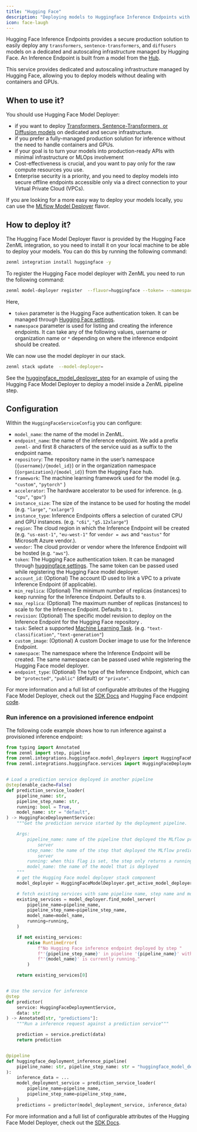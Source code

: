 ```yaml
---
title: "Hugging Face"
description: "Deploying models to Huggingface Inference Endpoints with Hugging Face"
icon: face-laugh
---
```


Hugging Face Inference Endpoints provides a secure production solution to easily deploy any `transformers`, `sentence-transformers`, and `diffusers` models on a dedicated and autoscaling infrastructure managed by Hugging Face. An Inference Endpoint is built from a model from the [Hub](https://huggingface.co/models).

This service provides dedicated and autoscaling infrastructure managed by Hugging Face, allowing you to deploy models without dealing with containers and GPUs.

## When to use it?

You should use Hugging Face Model Deployer:

* if you want to deploy [Transformers, Sentence-Transformers, or Diffusion models](https://huggingface.co/docs/inference-endpoints/supported%5Ftasks) on dedicated and secure infrastructure.
* if you prefer a fully-managed production solution for inference without the need to handle containers and GPUs.
* if your goal is to turn your models into production-ready APIs with minimal infrastructure or MLOps involvement
* Cost-effectiveness is crucial, and you want to pay only for the raw compute resources you use.
* Enterprise security is a priority, and you need to deploy models into secure offline endpoints accessible only via a direct connection to your Virtual Private Cloud (VPCs).

If you are looking for a more easy way to deploy your models locally, you can use the [MLflow Model Deployer](/stack-components/model-deployers/mlflow) flavor.

## How to deploy it?

The Hugging Face Model Deployer flavor is provided by the Hugging Face ZenML integration, so you need to install it on your local machine to be able to deploy your models. You can do this by running the following command:

```bash
zenml integration install huggingface -y
```

To register the Hugging Face model deployer with ZenML you need to run the following command:

```bash
zenml model-deployer register  --flavor=huggingface --token= --namespace=
```

Here,

* `token` parameter is the Hugging Face authentication token. It can be managed through [Hugging Face settings](https://huggingface.co/settings/tokens).
* `namespace` parameter is used for listing and creating the inference endpoints. It can take any of the following values, username or organization name or `*` depending on where the inference endpoint should be created.

We can now use the model deployer in our stack.

```bash
zenml stack update  --model-deployer=
```

See the [huggingface\_model\_deployer\_step](https://sdkdocs.zenml.io/latest/integration%5Fcode%5Fdocs/integrations-seldon/#zenml.integrations.huggingface.steps.huggingface%5Fdeployer.huggingface%5Fmodel%5Fdeployer%5Fstep) for an example of using the Hugging Face Model Deployer to deploy a model inside a ZenML pipeline step.

## Configuration

Within the `HuggingFaceServiceConfig` you can configure:

* `model_name`: the name of the model in ZenML.
* `endpoint_name`: the name of the inference endpoint. We add a prefix `zenml-` and first 8 characters of the service uuid as a suffix to the endpoint name.
* `repository`: The repository name in the user’s namespace (`{username}/{model_id}`) or in the organization namespace (`{organization}/{model_id}`) from the Hugging Face hub.
* `framework`: The machine learning framework used for the model (e.g. `"custom"`, `"pytorch"` )
* `accelerator`: The hardware accelerator to be used for inference. (e.g. `"cpu"`, `"gpu"`)
* `instance_size`: The size of the instance to be used for hosting the model (e.g. `"large"`, `"xxlarge"`)
* `instance_type`: Inference Endpoints offers a selection of curated CPU and GPU instances. (e.g. `"c6i"`, `"g5.12xlarge"`)
* `region`: The cloud region in which the Inference Endpoint will be created (e.g. `"us-east-1"`, `"eu-west-1"` for `vendor = aws` and `"eastus"` for Microsoft Azure vendor.).
* `vendor`: The cloud provider or vendor where the Inference Endpoint will be hosted (e.g. `"aws"`).
* `token`: The Hugging Face authentication token. It can be managed through [huggingface settings](https://huggingface.co/settings/tokens). The same token can be passed used while registering the Hugging Face model deployer.
* `account_id`: (Optional) The account ID used to link a VPC to a private Inference Endpoint (if applicable).
* `min_replica`: (Optional) The minimum number of replicas (instances) to keep running for the Inference Endpoint. Defaults to `0`.
* `max_replica`: (Optional) The maximum number of replicas (instances) to scale to for the Inference Endpoint. Defaults to `1`.
* `revision`: (Optional) The specific model revision to deploy on the Inference Endpoint for the Hugging Face repository .
* `task`: Select a supported [Machine Learning Task](https://huggingface.co/docs/inference-endpoints/supported%5Ftasks). (e.g. `"text-classification"`, `"text-generation"`)
* `custom_image`: (Optional) A custom Docker image to use for the Inference Endpoint.
* `namespace`: The namespace where the Inference Endpoint will be created. The same namespace can be passed used while registering the Hugging Face model deployer.
* `endpoint_type`: (Optional) The type of the Inference Endpoint, which can be `"protected"`, `"public"` (default) or `"private"`.

For more information and a full list of configurable attributes of the Hugging Face Model Deployer, check out the [SDK Docs](https://sdkdocs.zenml.io/latest/integration%5Fcode%5Fdocs/integrations-huggingface/#zenml.integrations.huggingface.model%5Fdeployers) and Hugging Face endpoint [code](https://github.com/huggingface/huggingface%5Fhub/blob/5e3b603ccc7cd6523d998e75f82848215abf9415/src/huggingface%5Fhub/hf%5Fapi.py#L6957).

### Run inference on a provisioned inference endpoint

The following code example shows how to run inference against a provisioned inference endpoint:

```py
from typing import Annotated
from zenml import step, pipeline
from zenml.integrations.huggingface.model_deployers import HuggingFaceModelDeployer
from zenml.integrations.huggingface.services import HuggingFaceDeploymentService


# Load a prediction service deployed in another pipeline
@step(enable_cache=False)
def prediction_service_loader(
    pipeline_name: str,
    pipeline_step_name: str,
    running: bool = True,
    model_name: str = "default",
) -> HuggingFaceDeploymentService:
    """Get the prediction service started by the deployment pipeline.

    Args:
        pipeline_name: name of the pipeline that deployed the MLflow prediction
            server
        step_name: the name of the step that deployed the MLflow prediction
            server
        running: when this flag is set, the step only returns a running service
        model_name: the name of the model that is deployed
    """
    # get the Hugging Face model deployer stack component
    model_deployer = HuggingFaceModelDeployer.get_active_model_deployer()

    # fetch existing services with same pipeline name, step name and model name
    existing_services = model_deployer.find_model_server(
        pipeline_name=pipeline_name,
        pipeline_step_name=pipeline_step_name,
        model_name=model_name,
        running=running,
    )

    if not existing_services:
        raise RuntimeError(
            f"No Hugging Face inference endpoint deployed by step "
            f"'{pipeline_step_name}' in pipeline '{pipeline_name}' with name "
            f"'{model_name}' is currently running."
        )

    return existing_services[0]


# Use the service for inference
@step
def predictor(
    service: HuggingFaceDeploymentService,
    data: str
) -> Annotated[str, "predictions"]:
    """Run a inference request against a prediction service"""

    prediction = service.predict(data)
    return prediction


@pipeline
def huggingface_deployment_inference_pipeline(
    pipeline_name: str, pipeline_step_name: str = "huggingface_model_deployer_step",
):
    inference_data = ...
    model_deployment_service = prediction_service_loader(
        pipeline_name=pipeline_name,
        pipeline_step_name=pipeline_step_name,
    )
    predictions = predictor(model_deployment_service, inference_data)
```

For more information and a full list of configurable attributes of the Hugging Face Model Deployer, check out the [SDK Docs](https://sdkdocs.zenml.io/latest/integration%5Fcode%5Fdocs/integrations-huggingface/#zenml.integrations.huggingface.model%5Fdeployers).


